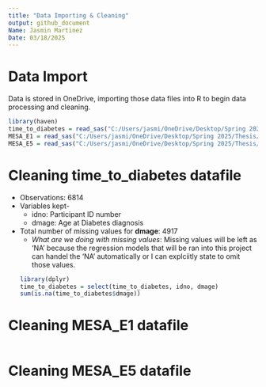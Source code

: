 ```yaml
---
title: "Data Importing & Cleaning"
output: github_document
Name: Jasmin Martinez
Date: 03/18/2025
---
```


# Data Import
Data is stored in OneDrive, importing those data files into R to begin data processing and cleaning.
```r
library(haven)
time_to_diabetes = read_sas("C:/Users/jasmi/OneDrive/Desktop/Spring 2025/Thesis/THESIS_JRM2319/Mesa_TimeToDiabetes_20190604.sas7bdat")
MESA_E1 = read_sas("C:/Users/jasmi/OneDrive/Desktop/Spring 2025/Thesis/THESIS_JRM2319/MESAE1FinalLabel20240307.sas7bdat")
MESA_E5 = read_sas("C:/Users/jasmi/OneDrive/Desktop/Spring 2025/Thesis/THESIS_JRM2319/MESAe5_FinalLabel_20240213.sas7bdat")
```


# Cleaning time_to_diabetes datafile
- Observations: 6814  
- Variables kept-    
  - idno: Participant ID number  
  - dmage: Age at Diabetes diagnosis 
- Total number of missing values for **dmage**: 4917  
  - *What are we doing with missing values*: Missing values will be left as 'NA' because the regression models that will be ran into this project can handel the 'NA' automatically or I can explciitly state to omit those values. 
```r
library(dplyr)
time_to_diabetes = select(time_to_diabetes, idno, dmage)
sum(is.na(time_to_diabetes$dmage))
```


# Cleaning MESA_E1 datafile
```r
```

# Cleaning MESA_E5 datafile
```r

```

```r

```
